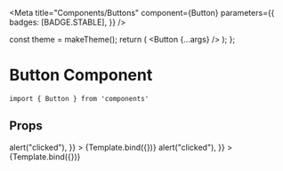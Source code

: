 
<Meta
  title="Components/Buttons"
  component={Button}
  parameters={{
    badges: [BADGE.STABLE],
  }}
/>

  const theme = makeTheme();
  return (
    <ThemeProvider theme={theme}>
      <Button {...args} />
    </ThemeProvider>
  );
};

# Button Component

```
import { Button } from 'components'
```

## Props

<ArgsTable of={Button} />

<Canvas>
  <Story
    name="Primary Button"
    args={{
      children: "Testing",
      variant: "primary",
      onClick: () => alert("clicked"),
    }}
  >
    {Template.bind({})}
  </Story>
</Canvas>

<Canvas>
  <Story
    name="Secondary Button"
    args={{
      children: "Testing",
      variant: "secondary",
      onClick: () => alert("clicked"),
    }}
  >
    {Template.bind({})}
  </Story>
</Canvas>
